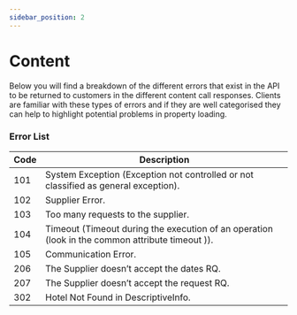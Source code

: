```yaml
---
sidebar_position: 2
---
```


# Content

Below you will find a breakdown of the different errors that exist in the API to be returned to customers in the different content call responses. 
Clients are familiar with these types of errors and if they are well categorised they can help to highlight potential problems in property loading.

### Error List

| Code   | Description                                                                                                                                                          |
| -----  |----------------------------------------------------------------------------------------------------------------------------------------------------------------------|
| 101  | System Exception (Exception not controlled or not classified as general exception).         |
| 102  | Supplier Error.                                                                                                                                |
| 103  | Too many requests to the supplier.                                                                                                             |
| 104  | Timeout (Timeout during the execution of an operation (look in the common attribute timeout )).                                            |
| 105  | Communication Error.                                                                                                                           |
| 206  | The Supplier doesn’t accept the dates RQ.                                                                                                      |
| 207  | The Supplier doesn’t accept the request RQ.                                                                                                    |
| 302  | Hotel Not Found in DescriptiveInfo.                                                                                                            |
